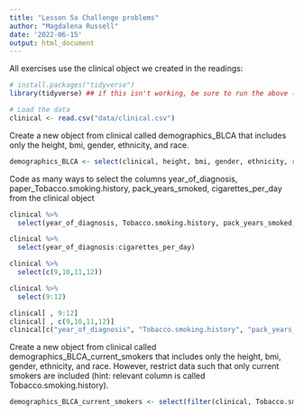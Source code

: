 ```yaml
---
title: "Lesson 5a Challenge problems"
author: "Magdalena Russell"
date: '2022-06-15'
output: html_document
---
```


All exercises use the clinical object we created in the readings:

```r
# install.packages("tidyverse")
library(tidyverse) ## if this isn't working, be sure to run the above (uncomment first)

# Load the data
clinical <- read.csv("data/clinical.csv")
```

Create a new object from clinical called demographics_BLCA that includes only the height, bmi, gender, ethnicity, and race.

```r
demographics_BLCA <- select(clinical, height, bmi, gender, ethnicity, race)
```

Code as many ways to select the columns year_of_diagnosis, paper_Tobacco.smoking.history, pack_years_smoked, cigarettes_per_day from the clinical object

```r
clinical %>% 
  select(year_of_diagnosis, Tobacco.smoking.history, pack_years_smoked, cigarettes_per_day)

clinical %>% 
  select(year_of_diagnosis:cigarettes_per_day)

clinical %>% 
  select(c(9,10,11,12))

clinical %>% 
  select(9:12)

clinical[ , 9:12]
clinical[ , c(9,10,11,12)]
clinical[c("year_of_diagnosis", "Tobacco.smoking.history", "pack_years_smoked", "cigarettes_per_day")]
```

Create a new object from clinical called demographics_BLCA_current_smokers that includes only the height, bmi, gender, ethnicity, and race. However, restrict data such that only current smokers are included (hint: relevant column is called Tobacco.smoking.history).

```r
demographics_BLCA_current_smokers <- select(filter(clinical, Tobacco.smoking.history == "Current smoker"), height, bmi, gender, ethnicity, race)
```


